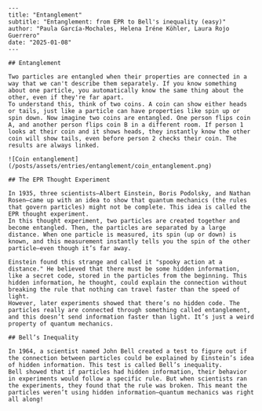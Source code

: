 ```
---
title: "Entanglement"
subtitle: "Entanglement: from EPR to Bell's inequality (easy)"
author: "Paula García-Mochales, Helena Iréne Köhler, Laura Rojo Guerrero"
date: "2025-01-08"
---

## Entanglement

Two particles are entangled when their properties are connected in a way that we can't describe them separately. If you know something about one particle, you automatically know the same thing about the other, even if they're far apart.
To understand this, think of two coins. A coin can show either heads or tails, just like a particle can have properties like spin up or spin down. Now imagine two coins are entangled. One person flips coin A, and another person flips coin B in a different room. If person 1 looks at their coin and it shows heads, they instantly know the other coin will show tails, even before person 2 checks their coin. The results are always linked.

![Coin entanglement](/posts/assets/entries/entanglement/coin_entanglement.png)

## The EPR Thought Experiment

In 1935, three scientists—Albert Einstein, Boris Podolsky, and Nathan Rosen—came up with an idea to show that quantum mechanics (the rules that govern particles) might not be complete. This idea is called the EPR thought experiment.
In this thought experiment, two particles are created together and become entangled. Then, the particles are separated by a large distance. When one particle is measured, its spin (up or down) is known, and this measurement instantly tells you the spin of the other particle—even though it’s far away.

Einstein found this strange and called it "spooky action at a distance." He believed that there must be some hidden information, like a secret code, stored in the particles from the beginning. This hidden information, he thought, could explain the connection without breaking the rule that nothing can travel faster than the speed of light.
However, later experiments showed that there’s no hidden code. The particles really are connected through something called entanglement, and this doesn’t send information faster than light. It’s just a weird property of quantum mechanics.

## Bell’s Inequality

In 1964, a scientist named John Bell created a test to figure out if the connection between particles could be explained by Einstein’s idea of hidden information. This test is called Bell’s inequality.
Bell showed that if particles had hidden information, their behavior in experiments would follow a specific rule. But when scientists ran the experiments, they found that the rule was broken. This meant the particles weren’t using hidden information—quantum mechanics was right all along!

```